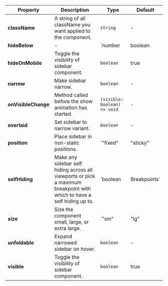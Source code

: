 | Property | Description | Type | Default |
| --- | --- | --- | --- |
| **className** | A string of all className you want applied to the component. | `string` | - |
| **hideBelow** | - | `number | boolean | Breakpoints` | - |
| **hideOnMobile** | Toggle the visibility of sidebar component. | `boolean` | true |
| **narrow** | Make sidebar narrow. | `boolean` | - |
| **onVisibleChange** | Method called before the show animation has started. | `(visible: boolean) => void` | - |
| **overlaid** | Set sidebar to narrow variant. | `boolean` | - |
| **position** | Place sidebar in non-static positions. | `"fixed" | "sticky"` | - |
| **selfHiding** | Make any sidebar self hiding across all viewports or pick a maximum breakpoint with which to have a self hiding up to. | `boolean | Breakpoints` | - |
| **size** | Size the component small, large, or extra large. | `"sm" | "lg" | "xl"` | - |
| **unfoldable** | Expand narrowed sidebar on hover. | `boolean` | - |
| **visible** | Toggle the visibility of sidebar component. | `boolean` | true |
